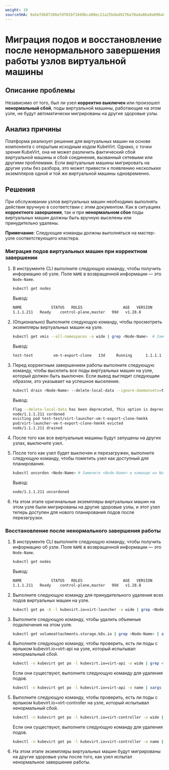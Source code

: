 ```yaml
---
weight: 10
sourceSHA: 9a5efdb8f266efdf02bf1049bca90ec21a25bda492f6a70a4a86a8a096a8660a
---
```


# Миграция подов и восстановление после ненормального завершения работы узлов виртуальной машины

## Описание проблемы

Независимо от того, был ли узел **корректно выключен** или произошел **ненормальный сбой**, поды виртуальной машины, работающие на этом узле, не будут автоматически мигрированы на другие здоровые узлы.

## Анализ причины

Платформа реализует решение для виртуальных машин на основе компонента с открытым исходным кодом KubeVirt. Однако, с точки зрения KubeVirt, она не может различить фактический сбой виртуальной машины и сбой соединения, вызванный сетевыми или другими проблемами. Если виртуальные машины мигрировать на другие узлы без разбора, это может привести к появлению нескольких экземпляров одной и той же виртуальной машины одновременно.

## Решения

При обслуживании узлов виртуальных машин необходимо выполнять действия вручную в соответствии с этим документом. Как в ситуациях **корректного завершения**, так и при **ненормальном сбое** поды виртуальных машин должны быть вручную выселены или принудительно удалены.

**Примечание**: Следующие команды должны выполняться на мастер-узле соответствующего кластера.

### Миграция подов виртуальных машин при корректном завершении

1. В инструменте CLI выполните следующую команду, чтобы получить информацию об узле. Поле `NAME` в возвращенной информации — это `Node-Name`.

   ```bash
   kubectl get nodes
   ```

   Вывод:

   ```bash
   NAME             STATUS   ROLES                  AGE   VERSION
   1.1.1.211   Ready    control-plane,master   99d   v1.28.8
   ```

2. (Опционально) Выполните следующую команду, чтобы просмотреть экземпляры виртуальных машин на узле.

   ```bash
   kubectl get vmis --all-namespaces -o wide | grep <Node-Name>  # Замените <Node-Name> в команде на Node-Name, полученный на шаге 1
   ```

   Вывод:

   ```bash
   test-test         vm-t-export-clone   13d     Running      1.1.1.1   1.1.1.211   True    False   
   ```

3. Перед корректным завершением работы выполните следующую команду, чтобы выселить все поды виртуальных машин на узле, который должен быть выключен. Если вывод выглядит следующим образом, это указывает на успешное выселение.

   ```bash
   kubectl drain <Node-Name> --delete-local-data --ignore-daemonsets=true --force --pod-selector=kubevirt.io=virt-launcher   # Замените <Node-Name> в команде на Node-Name узла, который должен быть выключен
   ```

   Вывод:

   ```bash
   Flag --delete-local-data has been deprecated, This option is deprecated and will be deleted. Use --delete-emptydir-data.
   node/1.1.1.211 cordoned
   evicting pod test-test/virt-launcher-vm-t-export-clone-hmnkk
   pod/virt-launcher-vm-t-export-clone-hmnkk evicted
   node/1.1.1.211 drained
   ```

4. После того как все виртуальные машины будут запущены на других узлах, выключите узел.

5. После того как узел будет выключен и перезагружен, выполните следующую команду, чтобы пометить узел как доступный для планирования.

   ```bash
   kubectl uncordon <Node-Name> # Замените <Node-Name> в команде на Node-Name выключенного и перезагрузившегося узла
   ```

   Вывод:

   ```bash
   node/1.1.1.211 uncordoned
   ```

6. На этом этапе оригинальные экземпляры виртуальных машин на этом узле были мигрированы на другие здоровые узлы, и этот узел теперь доступен для нового планирования подов после перезагрузки.

### Восстановление после ненормального завершения работы

1. В инструменте CLI выполните следующую команду, чтобы получить информацию об узле. Поле `NAME` в возвращенной информации — это `Node-Name`.

   ```bash
   kubectl get nodes
   ```

   Вывод:

   ```bash
   NAME             STATUS   ROLES                  AGE   VERSION
   1.1.1.211   Ready    control-plane,master   99d   v1.28.8
   ```

2. Выполните следующую команду для принудительного удаления всех подов виртуальных машин на узле.

   ```bash
   kubectl get po -A -l kubevirt.io=virt-launcher -o wide | grep <Node-Name> | awk '{print "kubectl delete pod --force -n " $1, $2}'  | bash  # Замените <Node-Name> в команде на Node-Name узла, который испытывал ненормальный сбой.
   ```

3. Выполните следующую команду, чтобы удалить объемные подключения на этом узле.

   ```bash
   kubectl get volumeattachments.storage.k8s.io | grep <Node-Name> | awk '{print $1}' | xargs kubectl delete volumeattachments.storage.k8s.io  # Замените <Node-Name> в команде на Node-Name узла, который испытывал ненормальный сбой.
   ```

4. Выполните следующую команду, чтобы проверить, есть ли поды с ярлыком kubevirt.io=virt-api на узле, который испытывал ненормальный сбой.

   ```bash
   kubectl -n kubevirt get po -l kubevirt.io=virt-api -o wide | grep <Node-Name> # Замените <Node-Name> в команде на Node-Name узла, который испытывал ненормальный сбой.
   ```

   Если они существуют, выполните следующую команду для удаления подов.

   ```bash
   kubectl -n kubevirt get po -l kubevirt.io=virt-api -o name | xargs kubectl -n kubevirt delete --force --grace-period=0
   ```

5. Выполните следующую команду, чтобы проверить, есть ли поды с ярлыком kubevirt.io=virt-controller на узле, который испытывал ненормальный сбой.

   ```bash
   kubectl -n kubevirt get po -l kubevirt.io=virt-controller -o wide | grep <Node-Name> # Замените <Node-Name> в команде на Node-Name узла, который испытывал ненормальный сбой.
   ```

   Если они существуют, выполните следующую команду для удаления подов.

   ```bash
   kubectl -n kubevirt get po -l kubevirt.io=virt-controller -o name | xargs kubectl -n kubevirt delete --force --grace-period=0
   ```

6. На этом этапе экземпляры виртуальных машин будут мигрированы на другие здоровые узлы после того, как узел испытал ненормальное завершение работы.

